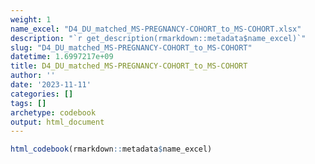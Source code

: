 ```yaml
---
weight: 1
name_excel: "D4_DU_matched_MS-PREGNANCY-COHORT_to_MS-COHORT.xlsx"
description: "`r get_description(rmarkdown::metadata$name_excel)`"
slug: "D4_DU_matched_MS-PREGNANCY-COHORT_to_MS-COHORT"
datetime: 1.6997217e+09
title: D4_DU_matched_MS-PREGNANCY-COHORT_to_MS-COHORT
author: ''
date: '2023-11-11'
categories: []
tags: []
archetype: codebook
output: html_document
---
```


```r
html_codebook(rmarkdown::metadata$name_excel)
```

